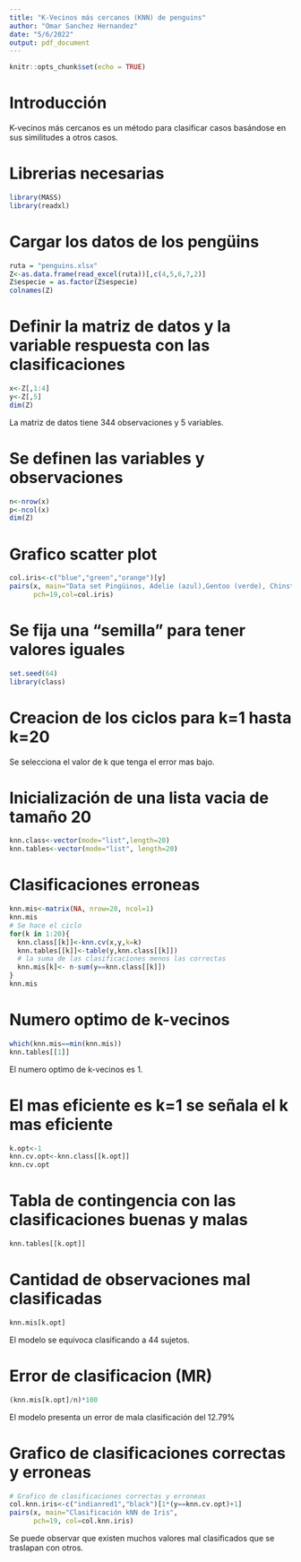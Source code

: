 ---
title: "K-Vecinos más cercanos (KNN) de penguins"
author: "Omar Sanchez Hernandez"
date: "5/6/2022"
output: pdf_document
---

```{r setup, include=FALSE}
knitr::opts_chunk$set(echo = TRUE)
```

# Introducción

K-vecinos más cercanos es un método para clasificar casos basándose en sus similitudes a otros casos.

# Librerias necesarias

```{r echo=TRUE, message=FALSE, warning=FALSE}
library(MASS)
library(readxl)
```

# Cargar los datos de los pengüins

```{r echo=TRUE, message=FALSE, warning=FALSE}
ruta = "penguins.xlsx"
Z<-as.data.frame(read_excel(ruta))[,c(4,5,6,7,2)]
Z$especie = as.factor(Z$especie)
colnames(Z)
```

# Definir la matriz de datos y la variable respuesta con las clasificaciones

```{r echo=TRUE, message=FALSE, warning=FALSE}
x<-Z[,1:4]
y<-Z[,5]
dim(Z)
```
La matriz de datos tiene 344 observaciones y 5 variables.

\newpage

# Se definen las variables y observaciones

```{r echo=TRUE, message=FALSE, warning=FALSE}
n<-nrow(x)
p<-ncol(x)
dim(Z)
```

# Grafico scatter plot

```{r echo=TRUE, message=FALSE, warning=FALSE}
col.iris<-c("blue","green","orange")[y]
pairs(x, main="Data set Pingüinos, Adelie (azul),Gentoo (verde), Chinstrap (naranja)", 
      pch=19,col=col.iris)
```

\newpage
# Se fija una "semilla" para tener valores iguales

```{r echo=TRUE, message=FALSE, warning=FALSE}
set.seed(64)
library(class)
```

# Creacion de los ciclos para k=1 hasta k=20

Se selecciona el valor de k que tenga el error mas bajo.

# Inicialización de una lista vacia de tamaño 20

```{r echo=TRUE, message=FALSE, warning=FALSE}
knn.class<-vector(mode="list",length=20)
knn.tables<-vector(mode="list", length=20)
```

\newpage

# Clasificaciones erroneas

```{r echo=TRUE, message=FALSE, warning=FALSE}
knn.mis<-matrix(NA, nrow=20, ncol=1)
knn.mis
# Se hace el ciclo
for(k in 1:20){
  knn.class[[k]]<-knn.cv(x,y,k=k)
  knn.tables[[k]]<-table(y,knn.class[[k]])
  # la suma de las clasificaciones menos las correctas
  knn.mis[k]<- n-sum(y==knn.class[[k]])
}
knn.mis
```

# Numero optimo de k-vecinos

```{r echo=TRUE, message=FALSE, warning=FALSE}
which(knn.mis==min(knn.mis))
knn.tables[[1]]
```

El numero optimo de k-vecinos es 1.

\newpage

# El mas eficiente es k=1 se señala el k mas eficiente

```{r echo=TRUE, message=FALSE, warning=FALSE}
k.opt<-1
knn.cv.opt<-knn.class[[k.opt]]
knn.cv.opt
```

# Tabla de contingencia con las clasificaciones buenas y malas

```{r echo=TRUE, message=FALSE, warning=FALSE}
knn.tables[[k.opt]]
```

# Cantidad de observaciones mal clasificadas

```{r echo=TRUE, message=FALSE, warning=FALSE}
knn.mis[k.opt]
```

El modelo se equivoca clasificando a 44 sujetos.

\newpage

# Error de clasificacion (MR)

```{r echo=TRUE, message=FALSE, warning=FALSE}
(knn.mis[k.opt]/n)*100
```

El modelo presenta un error de mala clasificación del 12.79%

# Grafico de clasificaciones correctas y erroneas

```{r echo=TRUE, message=FALSE, warning=FALSE}
# Grafico de clasificaciones correctas y erroneas
col.knn.iris<-c("indianred1","black")[1*(y==knn.cv.opt)+1]
pairs(x, main="Clasificación kNN de Iris",
      pch=19, col=col.knn.iris)
```

Se puede observar que existen muchos valores mal clasificados que se traslapan con otros.